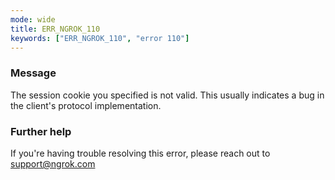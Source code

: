 ```yaml
---
mode: wide
title: ERR_NGROK_110
keywords: ["ERR_NGROK_110", "error 110"]
---
```


### Message

The session cookie you specified is not valid.
This usually indicates a bug in the client's protocol implementation.

### Further help

If you're having trouble resolving this error, please reach out to [support@ngrok.com](mailto:support@ngrok.com?subject=Help%20with%20ERR_NGROK_110)
